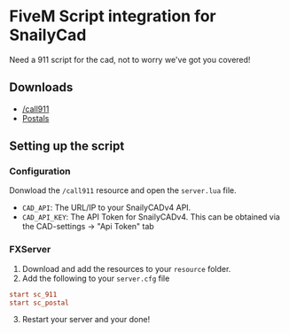 # FiveM Script integration for SnailyCad

Need a 911 script for the cad, not to worry we've got you covered!

## Downloads

- [/call911](/downloads/sc_911.zip)
- [Postals](/downloads/sc_postal.zip)

## Setting up the script

### Configuration

Donwload the `/call911` resource and open the `server.lua` file.

- `CAD_API`: The URL/IP to your SnailyCADv4 API.
- `CAD_API_KEY`: The API Token for SnailyCADv4. This can be obtained via the CAD-settings -> "Api Token" tab

### FXServer

1. Download and add the resources to your `resource` folder.
2. Add the following to your `server.cfg` file

```conf
start sc_911
start sc_postal
```

3. Restart your server and your done!

